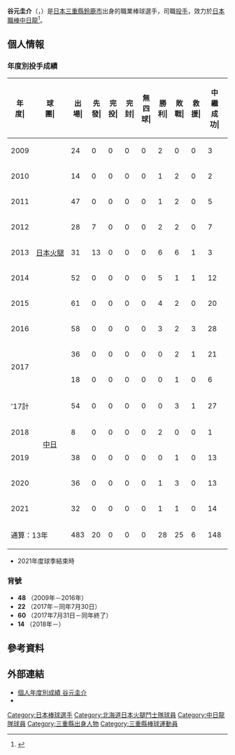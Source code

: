 {{Infobox NPB player|
|name=谷元圭介|
|image=Tanimoto(dragons)14.jpg|
|width=300|
|position=投手|
|team=中日龍|
|number=14|
|bats=右|
|throws=右|
|birthdate={{birth_date_and_age|1985|1|28|mf=y}}|
|birthplace={{JPN}}[[三重縣|三重縣]][[鈴鹿市|鈴鹿市]]|
|debutdate=4月4日
|debutyear=2009年
|debutteam=北海道日本火腿鬥士
|statyear=2021年球季
|stat1label=勝投－敗投
|stat1value=28－25
|stat2label=中繼－救援
|stat2value=148－6
|stat3label=三振－四壞
|stat3value=432－204
|stat4label=防禦率
|stat4value=3.58
|teams=<nowiki></nowiki> 
* 三重縣立稻生高等學校
* [[中部大學|中部大學]]
* バイタルネット
* [[北海道日本火腿鬥士|北海道日本火腿鬥士]](2009年－2017年)
* [[中日龍|中日龍]](2017年－)
}}

'''谷元圭介'''（{{jpn|j=谷元 圭介|hg=たにもと けいすけ|rm=Tanimoto Keisuke}}，{{bd|1985年|1月28日||catIdx=Tanimoto, Keisuke}}）是[[日本|日本]][[三重縣|三重縣]][[鈴鹿市|鈴鹿市]]出身的職業棒球選手，司職[[投手|投手]]，效力於[[日本職棒|日本職棒]][[中日龍|中日龍]]<ref>{{cite web|url=https://www.nikkansports.com/baseball/news/1843777.html|title=日本ハム谷元ＦＡ取得「まだシーズン中なので何も」|publisher=日刊體育|date=2017-06-21|access-date=2020-11-03|archive-date=2017-07-31|archive-url=https://web.archive.org/web/20170731064318/https://www.nikkansports.com/baseball/news/1843777.html|dead-url=no}}</ref>。

== 個人情報 ==
=== 年度別投手成績 ===
{| class="wikitable" style="text-align:right; font-size:small"
|-bgcolor="#efefef"
!年<br>度|!!球<br>團|!!出<br>場|!!先<br>發|!!完<br>投|!!完<br>封|!!無<br>四<br>球|!!勝<br>利|!!敗<br>戰|!!救<br>援|!!中<br>繼<br>成<br>功|!!勝<br>率|!!打<br>者|!!投<br>球<br>局<br>數|!!被<br>安<br>打|!!被<br>全<br>壘<br>打|!!保<br>送|!!敬<br>遠|!!觸<br>身<br>球|!!三<br>振<br>數|!!暴<br>投|!!犯<br>規|!!失分|!!自<br>責<br>分|!!防<br>禦<br>率|!!WHIP
|-
|style="text-align:center;"|2009
|rowspan="9" style="text-align:center;white-space:nowrap;"|[[北海道日本火腿鬥士|日本火腿]]
|24||0||0||0||0||2||0||0||3||1.000||127||27.2||25||4||20||0||1||20||1||1||18||17||5.53||1.63
|-
|style="text-align:center;"|2010
|14||0||0||0||0||1||2||0||2||.333||68||15.2||18||2||4||1||0||12||1||0||10||10||5.74||1.41
|-
|style="text-align:center;"|2011
|47||0||0||0||0||1||2||0||5||.333||199||47.1||51||4||16||1||1||45||2||0||13||13||2.47||1.42
|-
|style="text-align:center;"|2012
|28||7||0||0||0||2||2||0||7||.500||257||61.1||61||3||16||0||1||39||1||1||24||24||3.52||1.26
|-
|style="text-align:center;"|2013
|31||13||0||0||0||6||6||1||3||.500||388||89.1||92||10||38||2||2||53||2||0||45||39||3.93||1.46
|-
|style="text-align:center;"|2014
|52||0||0||0||0||5||1||1||12||.833||260||68.0||41||4||19||0||2||63||3||2||14||12||1.59||0.88
|-
|style="text-align:center;"|2015
|61||0||0||0||0||4||2||0||20||.667||241||56.2||54||0||15||1||2||47||1||0||21||20||3.18||1.22
|-
|style="text-align:center;"|2016
|58||0||0||0||0||3||2||3||28||.600||206||50.1||41||4||16||0||1||44||0||0||14||13||2.32||1.13
|-
|rowspan="2" style="text-align:center;"|2017
|36||0||0||0||0||0||2||1||21||.000||141||32.2||26||3||16||2||1||24||0||1||15||12||3.31||1.29
|-
|rowspan="6" style="text-align:center;white-space:nowrap;"|[[中日龍|中日]]
|18||0||0||0||0||0||1||0||6||.000||80||18.0||20||4||6||0||0||14||0||0||12||12||6.00||1.44
|-style="background-color:#f2f2f2;"
!style="text-align:center;white-space:nowrap;"|'17計
|54||0||0||0||0||0||3||1||27||.000||221||50.2||46||7||22||2||1||38||0||1||27||24||4.26||1.34
|-
|style="text-align: center;"|2018
|8||0||0||0||0||2||0||0||1||1.000||56||9.2||22||2||3||0||0||8||1||0||20||16||14.90||2.59
|-
|style="text-align: center;"|2019
|38||0||0||0||0||0||1||0||13||.000||143||29.1||31||2||21||2||5||24||3||0||17||17||5.22||1.77
|-
|style="text-align: center;"|2020
|36||0||0||0||0||1||3||0||13||.250||122||30.0||20||3||13||1||0||21||1||0||13||12||3.60||1.10
|-
|style="text-align:center;"|2021
|32||0||0||0||0||1||1||0||14||.500||92||22.1||23||3||1||0||1||18||0||0||6||5||2.01||1.07
|-
!colspan="2"|通算：13年
|483||20||0||0||0||28||25||6||148||.528||2380||558.1||525||48||204||10||17||432||16||5||242||222||3.58||1.31
|}
* 2021年度球季結束時

=== 背號 ===
* '''48''' （2009年－2016年）
* '''22''' （2017年－同年7月30日） 
* '''60''' （2017年7月31日－同年終了）
* '''14''' （2018年－）

== 參考資料 ==
{{reflist}}

== 外部連結 ==
* [https://npb.jp/bis/players/31035118.html 個人年度別成績 谷元圭介] {{Wayback|url=https://npb.jp/bis/players/31035118.html |date=20210126141002 }} {{ja icon}} 
* {{Baseballstats|brm=tanimo001kei}}

{{中日龍球團球員名單}}
{{DEFAULTSORT:Tanimoto, Keisuke}}
[[Category:日本棒球選手|Category:日本棒球選手]]
[[Category:北海道日本火腿鬥士隊球員|Category:北海道日本火腿鬥士隊球員]]
[[Category:中日龍隊球員|Category:中日龍隊球員]]
[[Category:三重縣出身人物|Category:三重縣出身人物]]
[[Category:三重縣棒球運動員|Category:三重縣棒球運動員]]